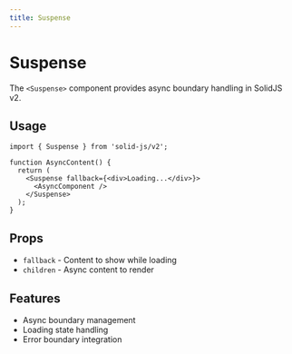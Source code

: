 ```yaml
---
title: Suspense
---
```


# Suspense

The `<Suspense>` component provides async boundary handling in SolidJS v2.

## Usage

```tsx
import { Suspense } from 'solid-js/v2';

function AsyncContent() {
  return (
    <Suspense fallback={<div>Loading...</div>}>
      <AsyncComponent />
    </Suspense>
  );
}
```

## Props

- `fallback` - Content to show while loading
- `children` - Async content to render

## Features

- Async boundary management
- Loading state handling
- Error boundary integration 